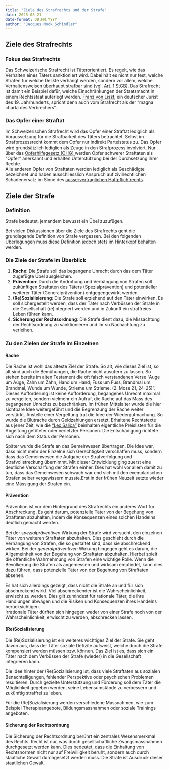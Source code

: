 ```yaml
---
title: "Ziele des Strafrechts und der Strafe"
date: 2025-08-21
date-format: DD.MM.YYYY
author: "Jacques Mock Schindler"
---
```


## Ziele des Strafrechts

### Fokus des Strafrechts

Das Schweizerische Strafrecht ist Täterorientiert. Es regelt, wie das
Verhalten eines Täters sanktioniert wird. Dabei hält es nicht nur fest,
welche Strafen für welche Delikte verhängt werden, sondern vor allem,
welche Verhaltensweisen überhaupt strafbar sind (vgl.
<a href="https://www.fedlex.admin.ch/eli/cc/54/757_781_799/de#art_1"
target="_blank">
Art. 1 StGB</a>). Das Strafrecht ist damit ein Beispiel dafür, welche
Einschränkungen der Staatsmacht in einem Rechtsstaat auferlegt werden.
<a href="https://de.wikipedia.org/wiki/Franz_von_Liszt" target="_blank">
Franz von Liszt</a>, ein deutscher Jurist des 19. Jahrhunderts, spricht denn
auch vom Strafrecht als der "magna charta des Verbrechers".

### Das Opfer einer Straftat

Im Schweizerischen Strafrecht wird das Opfer einer Straftat lediglich
als Voraussetzung für die Strafbarkeit des Täters betrachtet. Selbst im
Strafprozessrecht kommt dem Opfer nur indirekt Parteistatus zu. Das
Opfer wird grundsätzlich lediglich als Zeuge in den Strafprozess
involviert. Nur über das
<a href="https://www.fedlex.admin.ch/eli/cc/2008/232/de" target="_blank">
Opferhilfegesetz (OHG)
</a> werden Opfer schwerer Straftaten als "Opfer" anerkannt und erhalten
Unterstützung bei der Durchsetzung ihrer Rechte.  
Alle anderen Opfer von Straftaten werden lediglich als Geschädigte
bezeichnet und haben ausschliesslich Anspruch auf zivilrechtlichen
Schadenersatz im Sinne des 
<a
href="https://www.fedlex.admin.ch/eli/cc/27/317_321_377/de#part_1/tit_1/chap_2"
target="_blank">
ausservertraglichen Haftpflichtrechts</a>.

## Ziele der Strafe

::: {.callout-important appearance=simple}

### Definition

Strafe bedeutet, jemandem bewusst ein Übel zuzufügen.
:::

Bei vielen Diskussionen über die Ziele des Strafrechts geht die
grundlegende Definition von Strafe vergessen. Bei den folgenden
Überlegungen muss diese Definition jedoch stets im Hinterkopf behalten
werden.

### Die Ziele der Strafe im Überblick

1. **Rache**: Die Strafe soll das begangene Unrecht durch das dem Täter
   zugefügte Übel ausgleichen.
2. **Prävention**: Durch die Androhung und Verhängung von Strafen soll
   zukünftigen Straftaten des Täters (Spezialprävention) und
   potentieller weiterer Täter (Generalprävention) entgegengewirkt werden.
3. **(Re)Sozialisierung**: Die Strafe soll erziehend auf den Täter
   einwirken. Es soll sichergestellt werden, dass der Täter nach
   Verbüssen der Strafe in die Gesellschaft (re)integriert werden und in
   Zukunft ein straffreies Leben führen kann.
4. **Sicherung der Rechtsordnung**: Die Strafe dient dazu, die
   Missachtung der Rechtsordnung zu sanktionieren und ihr so Nachachtung
   zu verleihen.

### Zu den Zielen der Strafe im Einzelnen

#### Rache

Die Rache ist wohl das älteste Ziel der Strafe. So alt, wie dieses Ziel
ist, so alt sind auch die Bemühungen, die Rache nicht ausufern zu
lassen. So stehen bereits im alten Testament die oft falsch verstandenen
Verse "Auge um Auge, Zahn um Zahn, Hand um Hand; Fuss um Fuss,
Brandmal um Brandmal, Wunde um Wunde, Strieme um Strieme. (2. Mose 21,
24-25)".  
Dieses Aufforderung ist keine Aufforderung, begangenes Unrecht maximal
zu vergelten, sondern vielmehr ein Aufruf, die Rache auf das Mass des
begangenen Unrechts zu beschränken. Im frühen Mittelalter wurde die hier
sichtbare Idee weitergeführt und die Begrenzung der Rache weiter
verstärkt. Anstelle einer Vergeltung trat die Idee der Wiedergutmachung.
So wurde die Blutrache durch Geldzahlungen ersetzt. Erhaltene
Rechtstexte aus jener Zeit, wie die 
<a href="https://de.wikipedia.org/wiki/Lex_Salica" target="_blank">
"Lex Salica"</a> beinhalten eigentliche
Preislisten für die Abgeltung getöteter oder verletzter Personen. Die
Entschädigung richtete sich nach dem Status der Personen.

Später wurde die Strafe an das Gemeinwesen übertragen. Die Idee war,
dass nicht mehr der Einzelne sich Gerechtigkeit verschaffen muss,
sondern dass das Gemeinwesen die Aufgabe der Strafverfolgung und
Strafvollstreckung übernimmt. Mit dieser Entwicklung ging zuerst eine
deutliche Verschärfung der Strafen einher. Dies hat wohl vor allem damit
zu tun, dass das Gemeinwesen schwach war und sich mit den exemplarischen
Strafen selber vergewissern musste.Erst in der frühen Neuzeit
setzte wieder eine Mässigung der Strafen ein.

#### Prävention

Prävention ist vor dem Hintergrund des Strafrechts ein anderes Wort für
Abschreckung. Es geht darum, potenzielle Täter von der Begehung von
Straftaten abzuhalten, indem die Konsequenzen eines solchen Handelns
deutlich gemacht werden.

Bei der *spezialpräventiven* Wirkung der Strafe wird versucht, den
einzelnen Täter von weiteren Straftaten abzuhalten. Dies geschieht
durch die Verhängung von Strafen, die so gestaltet sind, dass sie
abschreckend wirken. Bei der *generalpräventiven* Wirkung hingegen geht
es darum, die Allgemeinheit von der Begehung von Straftaten abzuhalten.
Hierbei spielt die öffentliche Wahrnehmung von Strafen eine wichtige
Rolle. Wenn die Bevölkerung die Strafen als angemessen und
wirksam empfindet, kann dies dazu führen, dass potenzielle Täter von
der Begehung von Straftaten absehen.

Es hat sich allerdings gezeigt, dass nicht die Strafe an und für sich
abschreckend wirkt. Viel abschreckender ist die Wahrscheinlichkeit,
erwischt zu werden. Dies gilt zumindest für rationale Täter, die ihre
Handlungen abwägen und die Risiken und Konsequenzen ihres
Handelns berücksichtigen.  
Irrationale Täter dürften sich hingegen weder
von einer Strafe noch von der Wahrscheinlichkeit, erwischt zu werden,
abschrecken lassen.

#### (Re)Sozialisierung

Die (Re)Sozialisierung ist ein weiteres wichtiges Ziel der Strafe. Sie
geht davon aus, dass der Täter soziale Defizite aufweist, welche durch
die Strafe kompensiert werden müssen bzw. können. Das Ziel ist es, dass
sich ein Täter nach dem Verbüssen der Strafe (wieder) in die
Gesellschaft integrieren kann.

Die Idee hinter der (Re)Sozialisierung ist, dass viele Straftaten aus
sozialen Benachteiligungen, fehlender Perspektive oder psychischen
Problemen resultieren. Durch gezielte Unterstützung und Förderung soll
dem Täter die Möglichkeit gegeben werden, seine Lebensumstände zu
verbessern und zukünftig straffrei zu leben. 

Für die (Re)Sozialisierung werden verschiedene Massnahmen, wie zum
Beispiel Therapieangebote, Bildungsmassnahmen oder soziale Trainings
angeboten.

#### Sicherung der Rechtsordnung

Die Sicherung der Rechtsordnung berührt ein zentrales Wesensmerkmal des
Rechts. Recht ist nur, was durch gesellschaftliche Zwangsmassnahmen
durchgesetzt werden kann. Dies bedeutet, dass die Einhaltung von
Rechtsnormen nicht nur auf Freiwilligkeit beruht, sondern auch durch
staatliche Gewalt durchgesetzt werden muss. Die Strafe ist Ausdruck
dieser staatlichen Gewalt.
